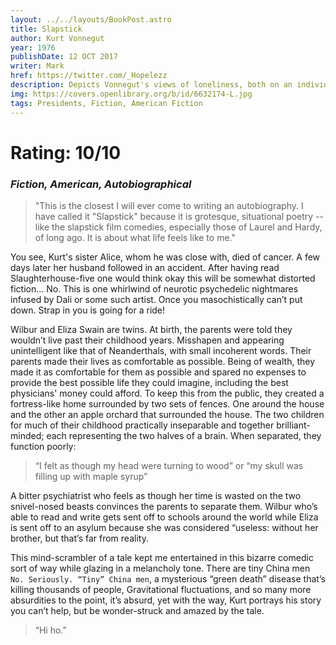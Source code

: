 ```yaml
---
layout: ../../layouts/BookPost.astro
title: Slapstick
author: Kurt Vonnegut
year: 1976
publishDate: 12 OCT 2017
writer: Mark
href: https://twitter.com/_Hopelezz
description: Depicts Vonnegut's views of loneliness, both on an individual and social scale.
img: https://covers.openlibrary.org/b/id/6632174-L.jpg
tags: Presidents, Fiction, American Fiction
---
```


# Rating: 10/10
### _Fiction, American, Autobiographical_

>"This is the closest I will ever come to writing an autobiography. I have called it "Slapstick" because it is grotesque, situational poetry -- like the slapstick film comedies, especially those of Laurel and Hardy, of long ago. It is about what life feels like to me."

You see, Kurt's sister Alice, whom he was close with, died of cancer. A few days later her husband followed in an accident. 
After having read Slaughterhouse-five one would think okay this will be somewhat distorted fiction… No. This is one whirlwind of neurotic psychedelic nightmares infused by Dali or some such artist. Once you masochistically can’t put down. Strap in you is going for a ride!

Wilbur and Eliza Swain are twins. At birth, the parents were told they wouldn’t live past their childhood years. Misshapen and appearing unintelligent like that of Neanderthals, with small incoherent words. Their parents made their lives as comfortable as possible. Being of wealth, they made it as comfortable for them as possible and spared no expenses to provide the best possible life they could imagine, including the best physicians' money could afford. To keep this from the public, they created a fortress-like home surrounded by two sets of fences. One around the house and the other an apple orchard that surrounded the house. The two children for much of their childhood practically inseparable and together brilliant-minded; each representing the two halves of a brain. When separated, they function poorly: 

>“I felt as though my head were turning to wood” or “my skull was filling up with maple syrup”

A bitter psychiatrist who feels as though her time is wasted on the two snivel-nosed beasts convinces the parents to separate them. Wilbur who’s able to read and write gets sent off to schools around the world while Eliza is sent off to an asylum because she was considered “useless: without her brother, but that’s far from reality. 

This mind-scrambler of a tale kept me entertained in this bizarre comedic sort of way while glazing in a melancholy tone. There are tiny China men `No. Seriously. “Tiny” China men`, a mysterious “green death” disease that’s killing thousands of people, Gravitational fluctuations, and so many more absurdities to the point, it’s absurd, yet with the way, Kurt portrays his story you can’t help, but be wonder-struck and amazed by the tale.

>“Hi ho.”
